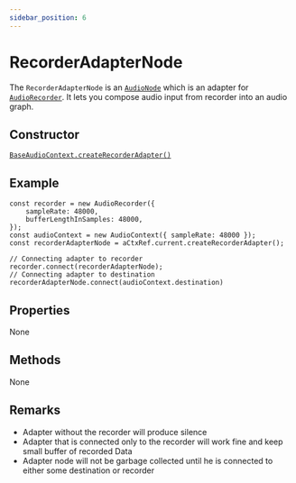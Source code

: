 ```yaml
---
sidebar_position: 6
---
```



# RecorderAdapterNode

The `RecorderAdapterNode` is an [`AudioNode`](/core/audio-node) which is an adapter for [`AudioRecorder`](/inputs/audio-recorder).
It lets you compose audio input from recorder into an audio graph.

## Constructor

[`BaseAudioContext.createRecorderAdapter()`](/core/base-audio-context#createrecorderadapter)

## Example

```tsx
const recorder = new AudioRecorder({
    sampleRate: 48000,
    bufferLengthInSamples: 48000,
});
const audioContext = new AudioContext({ sampleRate: 48000 });
const recorderAdapterNode = aCtxRef.current.createRecorderAdapter();

// Connecting adapter to recorder
recorder.connect(recorderAdapterNode);
// Connecting adapter to destination
recorderAdapterNode.connect(audioContext.destination)
```

## Properties
None

## Methods
None

## Remarks
- Adapter without the recorder will produce silence
- Adapter that is connected only to the recorder will work fine and keep small buffer of recorded Data
- Adapter node will not be garbage collected until he is connected to either some destination or recorder 